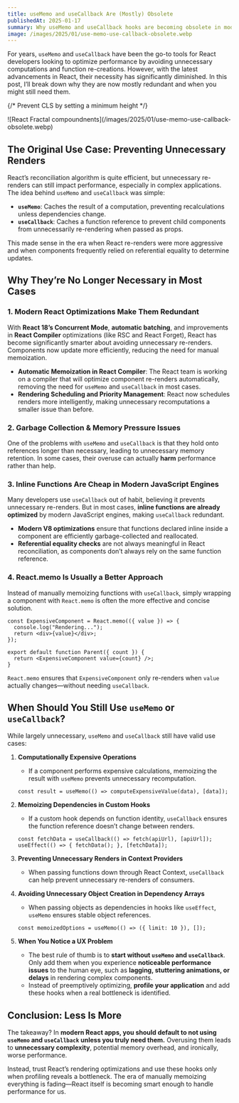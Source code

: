 ```yaml
---
title: useMemo and useCallback Are (Mostly) Obsolete
publishedAt: 2025-01-17
summary: Why useMemo and useCallback hooks are becoming obsolete in modern React applications
image: /images/2025/01/use-memo-use-callback-obsolete.webp
---
```


For years, `useMemo` and `useCallback` have been the go-to tools for React developers looking to optimize performance by avoiding unnecessary computations and function re-creations. However, with the latest advancements in React, their necessity has significantly diminished. In this post, I’ll break down why they are now mostly redundant and when you might still need them.


{/* Prevent CLS by setting a minimum height */}
<div style={{ minHeight: '300px' }}>
![React Fractal compoundnents](/images/2025/01/use-memo-use-callback-obsolete.webp)
</div>


## The Original Use Case: Preventing Unnecessary Renders

React’s reconciliation algorithm is quite efficient, but unnecessary re-renders can still impact performance, especially in complex applications. The idea behind `useMemo` and `useCallback` was simple:

- **`useMemo`**: Caches the result of a computation, preventing recalculations unless dependencies change.
- **`useCallback`**: Caches a function reference to prevent child components from unnecessarily re-rendering when passed as props.

This made sense in the era when React re-renders were more aggressive and when components frequently relied on referential equality to determine updates.


## Why They’re No Longer Necessary in Most Cases

### 1. **Modern React Optimizations Make Them Redundant**
With **React 18’s Concurrent Mode**, **automatic batching**, and improvements in **React Compiler** optimizations (like RSC and React Forget), React has become significantly smarter about avoiding unnecessary re-renders. Components now update more efficiently, reducing the need for manual memoization.

- **Automatic Memoization in React Compiler**: The React team is working on a compiler that will optimize component re-renders automatically, removing the need for `useMemo` and `useCallback` in most cases.
- **Rendering Scheduling and Priority Management**: React now schedules renders more intelligently, making unnecessary recomputations a smaller issue than before.

### 2. **Garbage Collection & Memory Pressure Issues**
One of the problems with `useMemo` and `useCallback` is that they hold onto references longer than necessary, leading to unnecessary memory retention. In some cases, their overuse can actually **harm** performance rather than help.

### 3. **Inline Functions Are Cheap in Modern JavaScript Engines**
Many developers use `useCallback` out of habit, believing it prevents unnecessary re-renders. But in most cases, **inline functions are already optimized** by modern JavaScript engines, making `useCallback` redundant.

- **Modern V8 optimizations** ensure that functions declared inline inside a component are efficiently garbage-collected and reallocated.
- **Referential equality checks** are not always meaningful in React reconciliation, as components don’t always rely on the same function reference.

### 4. **React.memo Is Usually a Better Approach**
Instead of manually memoizing functions with `useCallback`, simply wrapping a component with `React.memo` is often the more effective and concise solution.

```tsx
const ExpensiveComponent = React.memo(({ value }) => {
  console.log("Rendering...");
  return <div>{value}</div>;
});

export default function Parent({ count }) {
  return <ExpensiveComponent value={count} />;
}
```

`React.memo` ensures that `ExpensiveComponent` only re-renders when `value` actually changes—without needing `useCallback`.


## When Should You Still Use `useMemo` or `useCallback`?
While largely unnecessary, `useMemo` and `useCallback` still have valid use cases:

1. **Computationally Expensive Operations**
   - If a component performs expensive calculations, memoizing the result with `useMemo` prevents unnecessary recomputation.
   
   ```tsx
   const result = useMemo(() => computeExpensiveValue(data), [data]);
   ```

2. **Memoizing Dependencies in Custom Hooks**
   - If a custom hook depends on function identity, `useCallback` ensures the function reference doesn’t change between renders.
   
   ```tsx
   const fetchData = useCallback(() => fetch(apiUrl), [apiUrl]);
   useEffect(() => { fetchData(); }, [fetchData]);
   ```

3. **Preventing Unnecessary Renders in Context Providers**
   - When passing functions down through React Context, `useCallback` can help prevent unnecessary re-renders of consumers.

4. **Avoiding Unnecessary Object Creation in Dependency Arrays**
   - When passing objects as dependencies in hooks like `useEffect`, `useMemo` ensures stable object references.
   
   ```tsx
   const memoizedOptions = useMemo(() => ({ limit: 10 }), []);
   ```

5. **When You Notice a UX Problem**
   - The best rule of thumb is to **start without `useMemo` and `useCallback`**. Only add them when you experience **noticeable performance issues** to the human eye, such as **lagging, stuttering animations, or delays** in rendering complex components.
   - Instead of preemptively optimizing, **profile your application** and add these hooks when a real bottleneck is identified.


## Conclusion: Less Is More

The takeaway? In **modern React apps, you should default to not using `useMemo` and `useCallback` unless you truly need them.** Overusing them leads to **unnecessary complexity**, potential memory overhead, and ironically, worse performance.

Instead, trust React’s rendering optimizations and use these hooks only when profiling reveals a bottleneck. The era of manually memoizing everything is fading—React itself is becoming smart enough to handle performance for us.

